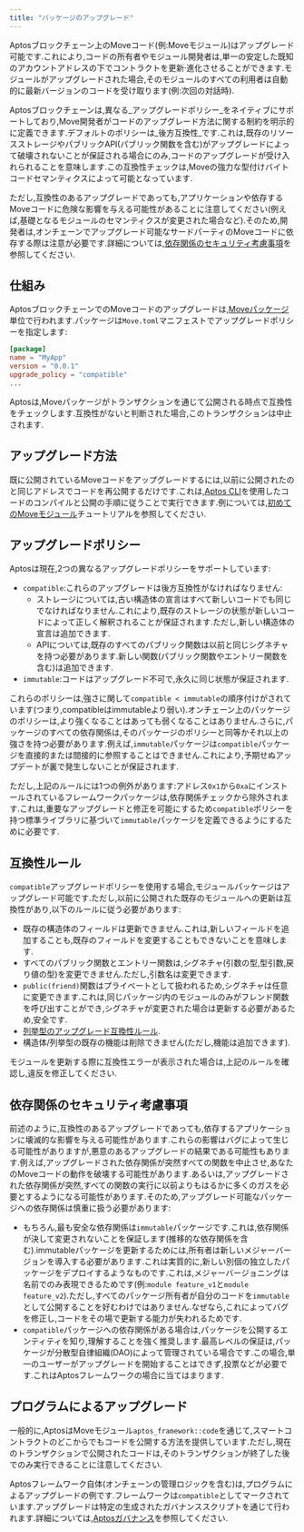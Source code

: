 ```yaml
---
title: "パッケージのアップグレード"
---
```



Aptosブロックチェーン上のMoveコード(例:Moveモジュール)はアップグレード可能です.これにより,コードの所有者やモジュール開発者は,単一の安定した既知のアカウントアドレスの下でコントラクトを更新·進化させることができます.モジュールがアップグレードされた場合,そのモジュールのすべての利用者は自動的に最新バージョンのコードを受け取ります(例:次回の対話時).

Aptosブロックチェーンは,異なる_アップグレードポリシー_をネイティブにサポートしており,Move開発者がコードのアップグレード方法に関する制約を明示的に定義できます.デフォルトのポリシーは_後方互換性_です.これは,既存のリソースストレージやパブリックAPI(パブリック関数を含む)がアップグレードによって破壊されないことが保証される場合にのみ,コードのアップグレードが受け入れられることを意味します.この互換性チェックは,Moveの強力な型付けバイトコードセマンティクスによって可能となっています.

ただし,互換性のあるアップグレードであっても,アプリケーションや依存するMoveコードに危険な影響を与える可能性があることに注意してください(例えば,基礎となるモジュールのセマンティクスが変更された場合など).そのため,開発者は,オンチェーンでアップグレード可能なサードパーティのMoveコードに依存する際は注意が必要です.詳細については,[依存関係のセキュリティ考慮事項](#security-considerations-for-dependencies)を参照してください.

## 仕組み

AptosブロックチェーンでのMoveコードのアップグレードは,[Moveパッケージ](/ja/build/smart-contracts/book/packages)単位で行われます.パッケージは`Move.toml`マニフェストでアップグレードポリシーを指定します:

```toml
[package]
name = "MyApp"
version = "0.0.1"
upgrade_policy = "compatible"
...
```

<Aside type="note">
  Aptosは,Moveパッケージがトランザクションを通じて公開される時点で互換性をチェックします.互換性がないと判断された場合,このトランザクションは中止されます.
</Aside>

## アップグレード方法

既に公開されているMoveコードをアップグレードするには,以前に公開されたのと同じアドレスでコードを再公開するだけです.これは,[Aptos CLI](/ja/build/cli/working-with-move-contracts)を使用したコードのコンパイルと公開の手順に従うことで実行できます.例については,[初めてのMoveモジュール](/ja/build/guides/first-move-module)チュートリアルを参照してください.

## アップグレードポリシー

Aptosは現在,2つの異なるアップグレードポリシーをサポートしています:

- `compatible`:これらのアップグレードは後方互換性がなければなりません:
  - ストレージについては,古い構造体の宣言はすべて新しいコードでも同じでなければなりません.これにより,既存のストレージの状態が新しいコードによって正しく解釈されることが保証されます.ただし,新しい構造体の宣言は追加できます.
  - APIについては,既存のすべてのパブリック関数は以前と同じシグネチャを持つ必要があります.新しい関数(パブリック関数やエントリー関数を含む)は追加できます.
- `immutable`:コードはアップグレード不可で,永久に同じ状態が保証されます.

これらのポリシーは,強さに関して`compatible < immutable`の順序付けがされています(つまり,compatibleはimmutableより弱い).オンチェーン上のパッケージのポリシーは,より強くなることはあっても弱くなることはありません.さらに,パッケージのすべての依存関係は,そのパッケージのポリシーと同等かそれ以上の強さを持つ必要があります.例えば,`immutable`パッケージは`compatible`パッケージを直接的または間接的に参照することはできません.これにより,予期せぬアップデートが裏で発生しないことが保証されます.

ただし,上記のルールには1つの例外があります:アドレス`0x1`から`0xa`にインストールされているフレームワークパッケージは,依存関係チェックから除外されます.これは,重要なアップグレードと修正を可能にするため`compatible`ポリシーを持つ標準ライブラリに基づいて`immutable`パッケージを定義できるようにするために必要です.

## 互換性ルール

`compatible`アップグレードポリシーを使用する場合,モジュールパッケージはアップグレード可能です.ただし,以前に公開された既存のモジュールへの更新は互換性があり,以下のルールに従う必要があります:

- 既存の構造体のフィールドは更新できません.これは,新しいフィールドを追加することも,既存のフィールドを変更することもできないことを意味します.
- すべてのパブリック関数とエントリー関数は,シグネチャ(引数の型,型引数,戻り値の型)を変更できません.ただし,引数名は変更できます.
- `public(friend)`関数はプライベートとして扱われるため,シグネチャは任意に変更できます.これは,同じパッケージ内のモジュールのみがフレンド関数を呼び出すことができ,シグネチャが変更された場合は更新する必要があるため,安全です.
- [列挙型のアップグレード互換性ルール](/ja/build/smart-contracts/book/enums.mdx#enum-type-upgrade-compatibility).
- 構造体/列挙型の既存の機能は削除できません(ただし,機能は追加できます).

モジュールを更新する際に互換性エラーが表示された場合は,上記のルールを確認し,違反を修正してください.

## 依存関係のセキュリティ考慮事項

前述のように,互換性のあるアップグレードであっても,依存するアプリケーションに壊滅的な影響を与える可能性があります.これらの影響はバグによって生じる可能性がありますが,悪意のあるアップグレードの結果である可能性もあります.例えば,アップグレードされた依存関係が突然すべての関数を中止させ,あなたのMoveコードの動作を破壊する可能性があります.あるいは,アップグレードされた依存関係が突然,すべての関数の実行に以前よりもはるかに多くのガスを必要とするようになる可能性があります.そのため,アップグレード可能なパッケージへの依存関係は慎重に扱う必要があります:

- もちろん,最も安全な依存関係は`immutable`パッケージです.これは,依存関係が決して変更されないことを保証します(推移的な依存関係を含む).immutableパッケージを更新するためには,所有者は新しいメジャーバージョンを導入する必要があります.これは実質的に,新しい別個の独立したパッケージをデプロイするようなものです.これは,メジャーバージョニングは名前でのみ表現できるためです(例:`module feature_v1`と`module feature_v2`).ただし,すべてのパッケージ所有者が自分のコードを`immutable`として公開することを好むわけではありません.なぜなら,これによってバグを修正し,コードをその場で更新する能力が失われるためです.
- `compatible`パッケージへの依存関係がある場合は,パッケージを公開するエンティティを知り,理解することを強く推奨します.最高レベルの保証は,パッケージが分散型自律組織(DAO)によって管理されている場合です.この場合,単一のユーザーがアップグレードを開始することはできず,投票などが必要です.これはAptosフレームワークの場合に当てはまります.

## プログラムによるアップグレード

一般的に,AptosはMoveモジュール`aptos_framework::code`を通じて,スマートコントラクトのどこからでもコードを公開する方法を提供しています.ただし,現在のトランザクションで公開されたコードは,そのトランザクションが終了した後でのみ実行できることに注意してください.

Aptosフレームワーク自体(オンチェーンの管理ロジックを含む)は,プログラムによるアップグレードの例です.フレームワークは`compatible`としてマークされています.アップグレードは特定の生成されたガバナンススクリプトを通じて行われます.詳細については,[Aptosガバナンス](/ja/network/blockchain/governance)を参照してください.
